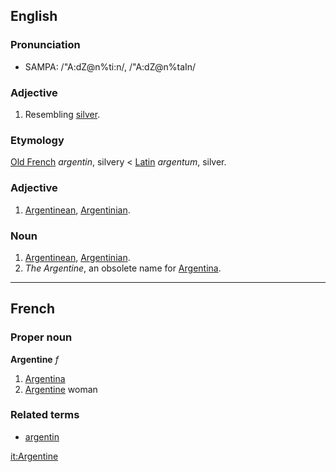 ==English==
===Pronunciation===
*SAMPA: /"A:dZ@n%ti:n/, /"A:dZ@n%taIn/

===Adjective===

#Resembling [[silver]].

===Etymology===

[[Old French]] ''argentin'', silvery < [[Latin]] ''argentum'', silver.

===Adjective===

#[[Argentinean]], [[Argentinian]].

===Noun===

# [[Argentinean]], [[Argentinian]].
# ''The Argentine'', an obsolete name for [[Argentina]].

----
==French==
===Proper noun===
'''Argentine''' ''f''

# [[Argentina]]
# [[Argentine]] woman

===Related terms===
*[[argentin]]

[[it:Argentine]]